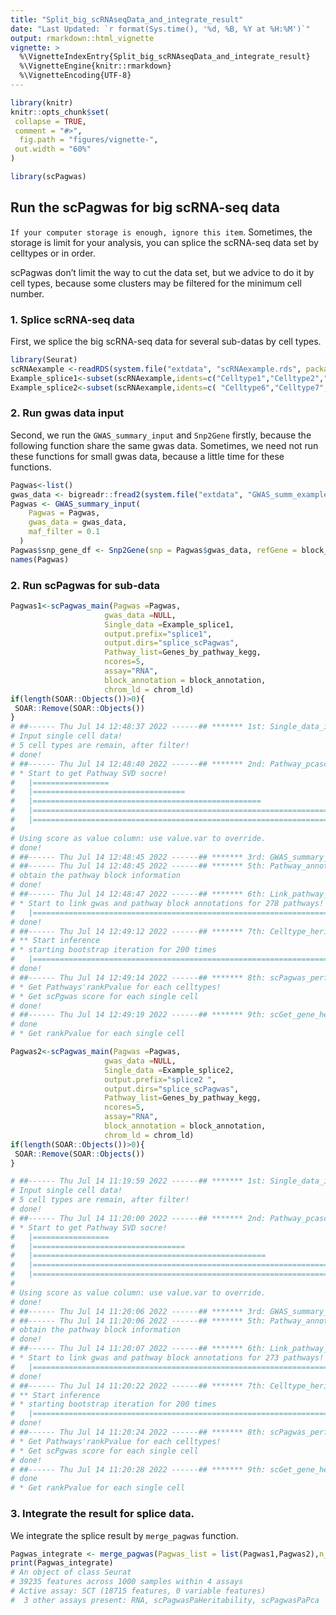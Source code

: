 ```yaml
---
title: "Split_big_scRNAseqData_and_integrate_result"
date: "Last Updated: `r format(Sys.time(), '%d, %B, %Y at %H:%M')`"
output: rmarkdown::html_vignette
vignette: >
  %\VignetteIndexEntry{Split_big_scRNAseqData_and_integrate_result}
  %\VignetteEngine{knitr::rmarkdown}
  %\VignetteEncoding{UTF-8}
---
```


```r
library(knitr)
knitr::opts_chunk$set(
 collapse = TRUE,
 comment = "#>",
  fig.path = "figures/vignette-",
 out.width = "60%"
)
```

```r
library(scPagwas)
```

## Run the scPagwas for big scRNA-seq data 
`If your computer storage is enough, ignore this item`.
Sometimes, the storage is limit for your analysis, you can splice the scRNA-seq data set by celltypes or in order. 

scPagwas don't limit the way to cut the data set, but we advice to do it by cell types, because some clusters may be filtered for the minimum cell number. 


### 1. Splice scRNA-seq data 
First, we splice the big scRNA-seq data for several sub-datas by cell types.

```r
library(Seurat)
scRNAexample <-readRDS(system.file("extdata", "scRNAexample.rds", package = "scPagwas"))
Example_splice1<-subset(scRNAexample,idents=c("Celltype1","Celltype2","Celltype3","Celltype4", "Celltype5"))
Example_splice2<-subset(scRNAexample,idents=c( "Celltype6","Celltype7","Celltype8","Celltype9","Celltype10" ))
```

### 2. Run gwas data input 

Second, we run the `GWAS_summary_input` and `Snp2Gene` firstly, because the following function share the same gwas data.
Sometimes, we need not run these functions for small gwas data, because a little time for these functions.

```r
Pagwas<-list()
gwas_data <- bigreadr::fread2(system.file("extdata", "GWAS_summ_example.txt", package = "scPagwas"))
Pagwas <- GWAS_summary_input(
    Pagwas = Pagwas,
    gwas_data = gwas_data,
    maf_filter = 0.1
  )
Pagwas$snp_gene_df <- Snp2Gene(snp = Pagwas$gwas_data, refGene = block_annotation, marg = 10000)
names(Pagwas)
```

### 2. Run scPagwas for sub-data

```r
Pagwas1<-scPagwas_main(Pagwas =Pagwas,
                     gwas_data =NULL,
                     Single_data =Example_splice1,
                     output.prefix="splice1",
                     output.dirs="splice_scPagwas",
                     Pathway_list=Genes_by_pathway_kegg,
                     ncores=5,
                     assay="RNA",
                     block_annotation = block_annotation,
                     chrom_ld = chrom_ld)
if(length(SOAR::Objects())>0){
 SOAR::Remove(SOAR::Objects()) 
}
# ##------ Thu Jul 14 12:48:37 2022 ------## ******* 1st: Single_data_input function start! ********
# Input single cell data!
# 5 cell types are remain, after filter!
# done!
# ##------ Thu Jul 14 12:48:40 2022 ------## ******* 2nd: Pathway_pcascore_run function start!! ********
# * Start to get Pathway SVD socre!
#   |=================                                                                    |  20%[1] "Celltype1"
#   |==================================                                                   |  40%[1] "Celltype2"
#   |===================================================                                  |  60%[1] "Celltype3"
#   |====================================================================                 |  80%[1] "Celltype4"
#   |=====================================================================================| 100%[1] "Celltype5"
# 
# Using score as value column: use value.var to override.
# done!
# ##------ Thu Jul 14 12:48:45 2022 ------## ******* 3rd: GWAS_summary_input function start! ********
# ##------ Thu Jul 14 12:48:45 2022 ------## ******* 5th: Pathway_annotation_input function start! ********
# obtain the pathway block information
# done!
# ##------ Thu Jul 14 12:48:47 2022 ------## ******* 6th: Link_pathway_blocks_gwas function start! ********
# * Start to link gwas and pathway block annotations for 278 pathways!
#   |=====================================================================================| 100%
# done!
# ##------ Thu Jul 14 12:49:12 2022 ------## ******* 7th: Celltype_heritability_contributions function start! ********
# ** Start inference
# * starting bootstrap iteration for 200 times
#   |=====================================================================================| 100%
# done!
# ##------ Thu Jul 14 12:49:14 2022 ------## ******* 8th: scPagwas_perform_score function start! ********
# * Get Pathways'rankPvalue for each celltypes!
# * Get scPgwas score for each single cell
# done!
# ##------ Thu Jul 14 12:49:19 2022 ------## ******* 9th: scGet_gene_heritability_correlation function start! ********
# done
# * Get rankPvalue for each single cell
```

```r
Pagwas2<-scPagwas_main(Pagwas =Pagwas,
                     gwas_data =NULL,
                     Single_data =Example_splice2,
                     output.prefix="splice2 ",
                     output.dirs="splice_scPagwas",
                     Pathway_list=Genes_by_pathway_kegg,
                     ncores=5,
                     assay="RNA",
                     block_annotation = block_annotation,
                     chrom_ld = chrom_ld)
if(length(SOAR::Objects())>0){
 SOAR::Remove(SOAR::Objects()) 
}

# ##------ Thu Jul 14 11:19:59 2022 ------## ******* 1st: Single_data_input function start! ********
# Input single cell data!
# 5 cell types are remain, after filter!
# done!
# ##------ Thu Jul 14 11:20:00 2022 ------## ******* 2nd: Pathway_pcascore_run function start!! ********
# * Start to get Pathway SVD socre!
#   |=================                                                                     |  20%[1] "Celltype6"
#   |==================================                                                    |  40%[1] "Celltype7"
#   |====================================================                                  |  60%[1] "Celltype8"
#   |=====================================================================                 |  80%[1] "Celltype9"
#   |======================================================================================| 100%[1] "Celltype10"
# 
# Using score as value column: use value.var to override.
# done!
# ##------ Thu Jul 14 11:20:06 2022 ------## ******* 3rd: GWAS_summary_input function start! ********
# ##------ Thu Jul 14 11:20:06 2022 ------## ******* 5th: Pathway_annotation_input function start! ********
# obtain the pathway block information
# done!
# ##------ Thu Jul 14 11:20:07 2022 ------## ******* 6th: Link_pathway_blocks_gwas function start! ********
# * Start to link gwas and pathway block annotations for 273 pathways!
#   |======================================================================================| 100%
# done!
# ##------ Thu Jul 14 11:20:22 2022 ------## ******* 7th: Celltype_heritability_contributions function start! ********
# ** Start inference
# * starting bootstrap iteration for 200 times
#   |======================================================================================| 100%
# done!
# ##------ Thu Jul 14 11:20:24 2022 ------## ******* 8th: scPagwas_perform_score function start! ********
# * Get Pathways'rankPvalue for each celltypes!
# * Get scPgwas score for each single cell
# done!
# ##------ Thu Jul 14 11:20:28 2022 ------## ******* 9th: scGet_gene_heritability_correlation function start! ********
# done
# * Get rankPvalue for each single cell
```

### 3. Integrate the result for splice data. 

We integrate the splice result by `merge_pagwas` function. 

```r
Pagwas_integrate <- merge_pagwas(Pagwas_list = list(Pagwas1,Pagwas2),n_topgenes = 1000)
print(Pagwas_integrate)
# An object of class Seurat 
# 39235 features across 1000 samples within 4 assays 
# Active assay: SCT (18715 features, 0 variable features)
#  3 other assays present: RNA, scPagwasPaHeritability, scPagwasPaPca
```
